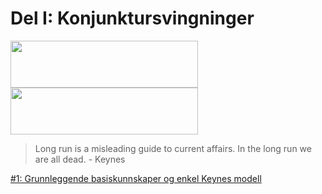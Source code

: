 # Del I: Konjunktursvingninger
<img id='grede' src="bilder/cycles.jpg" height="75px" width="300px" />
<img id='grere' src="bilder/money.jpg" height="75px" width="300px" />

> Long run is a misleading guide to current affairs. In the long run we are all dead.
- Keynes

[#1: Grunnleggende basiskunnskaper og enkel Keynes modell](presentasjoner/pres_del1.html)

<!--
[abc](presentasjoner/pres_del1.html#7)
-->

